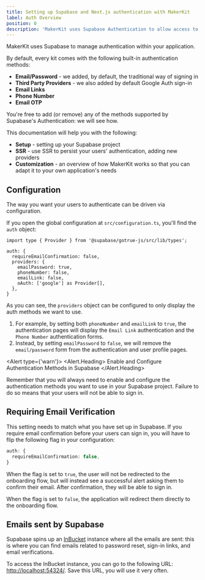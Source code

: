 ```yaml
---
title: Setting up Supabase and Next.js authentication with MakerKit
label: Auth Overview
position: 0
description: 'MakerKit uses Supabase Authentication to allow access to your Next.js application using oAuth providers and email/password.'
---
```


MakerKit uses Supabase to manage authentication within your application.

By default, every kit comes with the following built-in authentication methods:
- **Email/Password** - we added, by default, the traditional way of signing in
- **Third Party Providers** - we also added by default Google Auth sign-in
- **Email Links**
- **Phone Number**
- **Email OTP**

You're free to add (or remove) any of the methods supported by Supabase's
Authentication: we will see how.

This documentation will help you with the following:
 - **Setup** - setting up your Supabase project
 - **SSR** - use SSR to persist your users' authentication, adding new
providers
 - **Customization** - an overview of how MakerKit works so that you can adapt
it to your own application's needs

## Configuration

The way you want your users to authenticate can be driven via configuration.

If you open the global configuration at `src/configuration.ts`, you'll find
the `auth` object:

```tsx title="configuration.ts"
import type { Provider } from '@supabase/gotrue-js/src/lib/types';

auth: {
  requireEmailConfirmation: false,
  providers: {
    emailPassword: true,
    phoneNumber: false,
    emailLink: false,
    oAuth: ['google'] as Provider[],
  },
}
```

As you can see, the `providers` object can be configured to only display the
auth methods we want to use.

1. For example, by setting both `phoneNumber` and `emailLink` to `true`, the
authentication pages will display the `Email Link` authentication
 and the `Phone Number` authentication forms.
2. Instead, by setting `emailPassword` to `false`, we will remove the
`email/password` form from the authentication and user profile pages.

<Alert type={'warn'}>
  <Alert.Heading>
    Enable and Configure Authentication Methods in Supabase
  </Alert.Heading>

  Remember that you will always need to enable and configure the authentication
  methods you want to use in your Supabase project. Failure to do so means that your users will not be able to sign in.
</Alert>

## Requiring Email Verification

This setting needs to match what you have set up in Supabase. If you require email confirmation before your users can sign in, you will have to flip the following flag in your configuration:

```ts
auth: {
  requireEmailConfirmation: false,
}
```

When the flag is set to `true`, the user will not be redirected to the onboarding flow, but will instead see a successful alert asking them to confirm their email. After confirmation, they will be able to sign in.

When the flag is set to `false`, the application will redirect them directly to the onboarding flow.

## Emails sent by Supabase

Supabase spins up an [InBucket](http://localhost:54324/) instance where all the emails are sent: this is where you can find emails related to password reset, sign-in links, and email verifications.

To access the InBucket instance, you can go to the following URL: [http://localhost:54324/](http://localhost:54324/). Save this URL, you will use it very often.